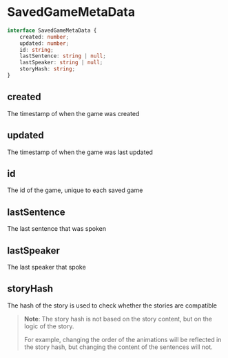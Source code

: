 # SavedGameMetaData

```ts
interface SavedGameMetaData {
    created: number;
    updated: number;
    id: string;
    lastSentence: string | null;
    lastSpeaker: string | null;
    storyHash: string;
}
```

## created

The timestamp of when the game was created

## updated

The timestamp of when the game was last updated

## id

The id of the game, unique to each saved game

## lastSentence

The last sentence that was spoken

## lastSpeaker

The last speaker that spoke

## storyHash

The hash of the story is used to check whether the stories are compatible 

> **Note**: The story hash is not based on the story content, but on the logic of the story.
>
> For example, changing the order of the animations will be reflected in the story hash, but changing the content of the sentences will not.
